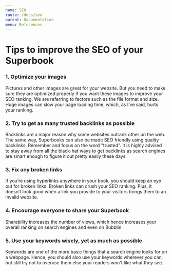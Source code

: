 ```yaml
---
name: SEO
route: /docs/seo
parent: Documentation
menu: References
---
```


# Tips to improve the SEO of your Superbook

### 1. Optimize your images
Pictures and other images are great for your website.
But you need to make sure they are optimized properly if you want these images to improve your SEO ranking.
We are referring to factors such as the file format and size.
Huge images can slow your page loading time, which, as I’ve said, hurts your ranking.

### 2. Try to get as many trusted backlinks as possible
Backlinks are a major reason why some websites outrank other on the web. The same way, Superbooks can also be made SEO friendly using quality backlinks.
Remember and focus on the word "trusted". It is highly advised to stay away from all the black-hat ways to get backlinks as search engines are smart enough to figure it out pretty easily these days.

### 3. Fix any broken links
If you’re using hyperlinks anywhere in your book, you should keep an eye out for broken links.
Broken links can crush your SEO ranking. Plus, it doesn’t look good when a link you provide to your visitors brings them to an invalid website.

### 4. Encourage everyone to share your Superbook
Sharability increases the number of views, which hence increases your overall ranking on search engines and even on Bubblin.

### 5. Use your keywords wisely, yet as much as possible
Keywords are one of the more basic things that a search engine looks for on a webpage. Hence, you should also use your keywords wherever you can, but still try not to overuse them else your readers won't like what they see.
